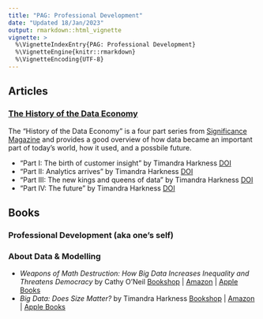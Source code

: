 ```yaml
---
title: "PAG: Professional Development"
date: "Updated 18/Jan/2023"
output: rmarkdown::html_vignette
vignette: >
  %\VignetteIndexEntry{PAG: Professional Development}
  %\VignetteEngine{knitr::rmarkdown}
  %\VignetteEncoding{UTF-8}
---
```




## Articles

### [The History of the Data Economy](https://www.significancemagazine.com/business/714-the-history-of-the-data-economy)

The "History of the Data Economy" is a four part series from [Significance Magazine](https://www.significancemagazine.com/business/714-the-history-of-the-data-economy) and provides a good overview of how data became an important part of today's world, how it used, and a possbile future.

  - "Part I: The birth of customer insight" by Timandra Harkness [DOI](https://doi.org/10.1111/1740-9713.01504)
  - "Part II: Analytics arrives" by Timandra Harkness [DOI](https://doi.org/10.1111/1740-9713.01547)
  - "Part III: The new kings and queens of data" by Timandra Harkness [DOI](https://doi.org/10.1111/1740-9713.01567)
  - "Part IV: The future" by Timandra Harkness [DOI](https://doi.org/10.1111/1740-9713.01586)


## Books


### Professional Development (aka one's self)


### About Data & Modelling

  - _Weapons of Math Destruction: How Big Data Increases Inequality and Threatens Democracy_ by Cathy O’Neil [Bookshop](https://bookshop.org/p/books/weapons-of-math-destruction-how-big-data-increases-inequality-and-threatens-democracy-cathy-o-neil/11438502?ean=9780553418835) |  [Amazon](https://www.amazon.com/Weapons-Math-Destruction-Increases-Inequality/dp/0553418831/ref=sr_1_1?crid=2747LPMETBAPD) | [Apple Books](https://books.apple.com/us/book/weapons-of-math-destruction-how-big-data-increases/id1605146240)
  - _Big Data: Does Size Matter?_ by Timandra Harkness [Bookshop]() | [Amazon]() | [Apple Books]()


